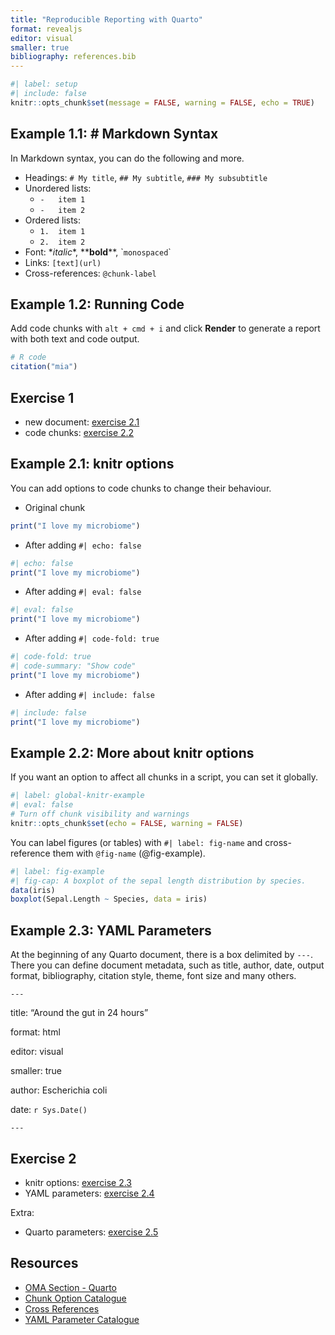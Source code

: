 ```yaml
---
title: "Reproducible Reporting with Quarto"
format: revealjs
editor: visual
smaller: true
bibliography: references.bib
---
```


```r
#| label: setup
#| include: false
knitr::opts_chunk$set(message = FALSE, warning = FALSE, echo = TRUE)
```

## Example 1.1: \# Markdown Syntax

In Markdown syntax, you can do the following and more.

-   Headings: `# My title`, `## My subtitle`, `### My subsubtitle`
-   Unordered lists:
    -   `-   item 1`
    -   `-   item 2`
-   Ordered lists:
    -   `1.  item 1`
    -   `2.  item 2`
-   Font: \**italic*\*, \*\***bold**\*\*, \``monospaced`\`
-   Links: `[text](url)`
-   Cross-references: `@chunk-label`

## Example 1.2: Running Code

Add code chunks with `alt + cmd + i` and click **Render** to generate a report with both text and code output.

```r
# R code
citation("mia")
```

## Exercise 1

-   new document: [exercise 2.1](https://microbiome.github.io/OMA/docs/devel/pages/98_exercises.html#new-document){target="_blank"}
-   code chunks: [exercise 2.2](https://microbiome.github.io/OMA/docs/devel/pages/98_exercises.html#code-chunks){target="_blank"}

## Example 2.1: knitr options

You can add options to code chunks to change their behaviour.

-   Original chunk

```r
print("I love my microbiome")
```

-   After adding `#| echo: false`

```r
#| echo: false
print("I love my microbiome")
```

-   After adding `#| eval: false`

```r
#| eval: false
print("I love my microbiome")
```

-   After adding `#| code-fold: true`

```r
#| code-fold: true
#| code-summary: "Show code"
print("I love my microbiome")
```

-   After adding `#| include: false`

```r
#| include: false
print("I love my microbiome")
```

## Example 2.2: More about knitr options

If you want an option to affect all chunks in a script, you can set it globally.

```r
#| label: global-knitr-example
#| eval: false
# Turn off chunk visibility and warnings
knitr::opts_chunk$set(echo = FALSE, warning = FALSE)
```

You can label figures (or tables) with `#| label: fig-name` and cross-reference
them with `@fig-name` (@fig-example).

```r
#| label: fig-example
#| fig-cap: A boxplot of the sepal length distribution by species.
data(iris)
boxplot(Sepal.Length ~ Species, data = iris)
```

## Example 2.3: YAML Parameters

At the beginning of any Quarto document, there is a box delimited by `---`.
There you can define document metadata, such as title, author, date, output
format, bibliography, citation style, theme, font size and many others.

`---`

title: "Around the gut in 24 hours"

format: html

editor: visual

smaller: true

author: Escherichia coli

date: `r Sys.Date()`

`---`

## Exercise 2

-   knitr options: [exercise 2.3](https://microbiome.github.io/OMA/docs/devel/pages/98_exercises.html#knitr-options){target="_blank"}
-   YAML parameters: [exercise 2.4](https://microbiome.github.io/OMA/docs/devel/pages/98_exercises.html#yaml-instructions){target="_blank"}

Extra:

-   Quarto parameters: [exercise 2.5](https://microbiome.github.io/OMA/docs/devel/pages/98_exercises.html#quarto-parameters){target="_blank"}

## Resources

-   [OMA Section - Quarto](https://microbiome.github.io/OMA/resources.html#quarto){target="_blank"}
-   [Chunk Option Catalogue](https://yihui.org/knitr/options/){target="_blank"}
-   [Cross References](https://quarto.org/docs/authoring/cross-references.html){target="_blank"}
-   [YAML Parameter Catalogue](https://quarto.org/docs/reference/formats/html.html){target="_blank"}
